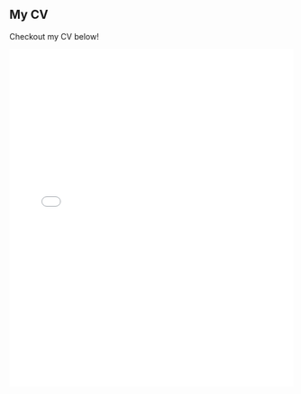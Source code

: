 ## My CV

Checkout my CV below!

<embed src="docs/files/Sarah_Hatch_CV_2025_PDF.pdf" type="application/pdf" width="100%" height="600px" />
